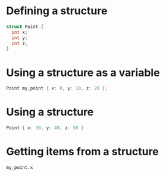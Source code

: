 # Defining a structure
```c
struct Point {
  int x;
  int y;
  int z;
}
```

# Using a structure as a variable
```rust
Point my_point { x: 0, y: 10, z: 20 };
```

# Using a structure
```rust
Point { x: 30, y: 40, z: 50 }
```

# Getting items from a structure
```rust
my_point.x
```